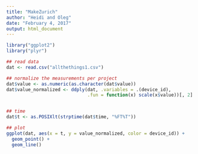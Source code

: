 ```yaml
---
title: "MakeZurich"
author: "Heidi and Oleg"
date: "February 4, 2017"
output: html_document
---
```


```r
library("ggplot2")
library("plyr")

## read data
dat <- read.csv("allthethings1.csv")

## normalize the measurements per project
dat$value <- as.numeric(as.character(dat$value))
dat$value_normalized <- ddply(dat, .variables = .(device_id), 
                              .fun = function(x) scale(x$value))[, 2]


## time
dat$t <- as.POSIXlt(strptime(dat$time, "%FT%T"))

## plot
ggplot(dat, aes(x = t, y = value_normalized, color = device_id)) + 
  geom_point() +
  geom_line() 
```

